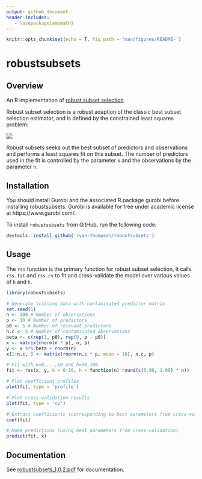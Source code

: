```yaml
---
output: github_document
header-includes:
   - \usepackage{amsmath}
---
```


```r
knitr::opts_chunk$set(echo = T, fig.path = 'man/figures/README-')
```

# robustsubsets

## Overview

An R implementation of [robust subset selection](https://arxiv.org/abs/2005.08217).

Robust subset selection is a robust adaption of the classic best subset selection estimator, and is defined by the constrained least squares problem:

![](man/figures/README-equation.png)<!-- -->

Robust subsets seeks out the best subset of predictors and observations and performs a least squares fit on this subset. The number of predictors used in the fit is controlled by the parameter `k` and the observations by the parameter `h`.

## Installation

You should install Gurobi and the associated R package gurobi before installing robustsubsets. Gurobi is available for free under academic license at https://www.gurobi.com/.

To install `robustsubsets` from GitHub, run the following code:

``` r
devtools::install_github('ryan-thompson/robustsubsets')
```

## Usage

The `rss` function is the primary function for robust subset selection, it calls `rss.fit` and `rss.cv` to fit and cross-validate the model over various values of `k` and `h`.

```r
library(robustsubsets)

# Generate training data with contaminated predictor matrix
set.seed(1)
n <- 100 # Number of observations
p <- 10 # Number of predictors
p0 <- 5 # Number of relevant predictors
n.c <- 5 # Number of contaminated observations
beta <- c(rep(1, p0), rep(0, p - p0))
x <- matrix(rnorm(n * p), n, p)
y <- x %*% beta + rnorm(n)
x[1:n.c, ] <- matrix(rnorm(n.c * p, mean = 10), n.c, p)

# Fit with k=0,...,10 and h=90,100
fit <- rss(x, y, k = 0:10, h = function(n) round(c(0.90, 1.00) * n))

# Plot coefficient profiles
plot(fit, type = 'profile')

# Plot cross-validation results
plot(fit, type = 'cv')

# Extract coefficients (corresponding to best parameters from cross-validation)
coef(fit)

# Make predictions (using best parameters from cross-validation)
predict(fit, x)
```

## Documentation

See [robustsubsets_1.0.2.pdf](robustsubsets_1.0.2.pdf) for documentation.
